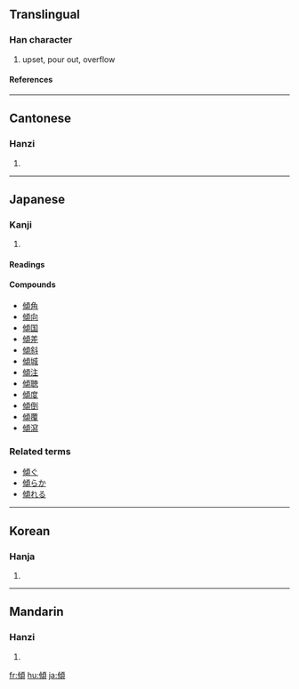 {{see|倾}}

==Translingual==
===Han character===
{{Han char|rn=9|rad=人|as=11|sn=13|four=2128<sub>6</sub>|canj=人心一金 (OPMC)|ids=⿰[[亻]][[頃]]}}
# upset, pour out, overflow
====References====
{{Han ref|kx=0115.100|dkj=01038|dj=0245.080|hdz=10212.100|uh=50BE|ud=20670|bh=B6C9|bd=46793}}
----

==Cantonese==
===Hanzi===
{{yue-hanzi|jyut=|y=king1}}
# {{defn|Cantonese}}
----
==Japanese==
===Kanji===
{{ja-kanji|grade=c|rs=人11}}
# {{defn|Japanese}}
====Readings====
{{ja-readings|on=[[けい]] ([[kei]])|kun=[[かたむく]] ([[傾く]], [[katamuku]]), [[かたむける]] ([[傾ける]], [[katamukeru]]), [[くつがえす]] ([[kutsugaesu]])}}
====Compounds====
*[[傾角]]
*[[傾向]]
*[[傾国]]
*[[傾差]]
*[[傾斜]]
*[[傾城]]
*[[傾注]]
*[[傾聴]]
*[[傾度]]
*[[傾倒]]
*[[傾覆]]
*[[傾瀉]]

===Related terms===
*[[傾ぐ]]   
*[[傾らか]] 
*[[傾れる]]  
----
==Korean==
===Hanja===
{{ko-hanja|hangeul=경|rv=gyeong|mr=kyŏng}}
# {{defn|Korean}}
----
==Mandarin==
===Hanzi===
{{cmn-hanzi|sim=倾|pin=[[qīng]] ([[qing1]])|wg=ch'ing<sup>1</sup>}}
# {{defn|Mandarin}}

[[fr:傾]]
[[hu:傾]]
[[ja:傾]]